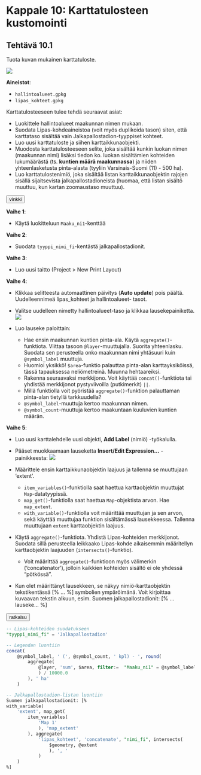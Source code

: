 # Kappale 10: Karttatulosteen kustomointi

## Tehtävä 10.1

Tuota kuvan mukainen karttatuloste.

![](img/kappale_10/image1.png)

**Aineistot**: 

- ```hallintoalueet.gpkg```
- ```lipas_kohteet.gpkg```

Karttatulosteeseen tulee tehdä seuraavat asiat:

- Luokittele hallintoalueet maakunnan nimen mukaan.
- Suodata Lipas-kohdeaineistoa (voit myös duplikoida tason) siten, että karttataso sisältää vain Jalkapallostadion-tyyppiset kohteet.
- Luo uusi karttatuloste ja siihen karttaikkunaobjekti.
- Muodosta karttatulosteeseen selite, joka sisältää kunkin luokan nimen (maakunnan nimi) lisäksi tiedon ko. luokan sisältämien kohteiden lukumäärästä (ts. **kuntien määrä maakunnassa**) ja niiden yhteenlasketusta pinta-alasta (tyyliin Varsinais-Suomi (11) - 500 ha).
- Luo karttatulostenimiö, joka sisältää listan karttaikkunaobjektin rajojen sisällä sijaitsevista jalkapallostadioneista (huomaa, että listan sisältö muuttuu, kun kartan zoomaustaso muuttuu).

<button onclick="toggleAnswer(this)" class="btn answer_btn">vinkki</button>

::: hidden-box
**Vaihe 1**:

- Käytä luokitteluun ```Maaku_ni1```-kenttää

**Vaihe 2**:

- Suodata ```tyyppi_nimi_fi```-kentästä jalkapallostadionit.

**Vaihe 3**:

- Luo uusi taitto (Project > New Print Layout)

**Vaihe 4**:

- Klikkaa selitteesta automaattinen päivitys (**Auto update**) pois päältä. Uudelleennimeä lipas_kohteet ja hallintoalueet- tasot.
- Valitse uudelleen nimetty hallintoalueet-taso ja klikkaa lausekepainiketta.
![](img/kappale_10/image2.png)

- Luo lauseke paloittain:
  - Hae ensin maakunnan kuntien pinta-ala. Käytä ```aggregate()```-funktiota. Viittaa tasoon ```@layer```-muuttujalla. Suorita yhteenlasku. Suodata sen perusteella onko maakunnan nimi yhtäsuuri kuin ```@symbol_label``` muuttuja.
  - Huomioi yksikkö! ```$area```-funktio palauttaa pinta-alan karttayksiköissä, tässä tapauksessa neliömetreinä. Muunna hehtaareiksi.
  - Rakenna seuraavaksi merkkijono. Voit käyttää ```concat()```-funktiota tai yhdistää merkkijonot pystyviivoilla (putkimerkit) ```||```.
  - Millä funktiolla voit pyöristää ```aggregate()```-funktion palauttaman pinta-alan tietyllä tarkkuudella?
  - ```@symbol_label```-muuttuja kertoo maakunnan nimen.
  - ```@symbol_count```-muuttuja kertoo maakuntaan kuuluvien kuntien määrän.
  
**Vaihe 5**:

- Luo uusi karttalehdelle uusi objekti, **Add Label** (nimiö) -työkalulla.
- Pääset muokkaamaan lauseketta **Insert/Edit Expression...** -painikkeesta:
![](img/kappale_10/image3.png)

- Määrittele ensin karttaikkunaobjektin laajuus ja tallenna se muuttujaan 'extent'.
  - ```item_variables()```-funktiolla saat haettua karttaobjektin muuttujat ```Map```-datatyypissä.
  - ```map_get()```-funktiolla saat haettua ```Map```-objektista arvon. Hae ```map_extent```.
  - ```with_variable()```-funktiolla voit määrittää muuttujan ja sen arvon, sekä käyttää muuttujaa funktion sisältämässä lausekkeessa. Tallenna muuttujaan ```extent``` karttaobjektin laajuus.
- Käytä ```aggregate()```-funktiota. Yhdistä Lipas-kohteiden merkkijonot. Suodata sillä perusteella leikkaako Lipas-kohde aikaisemmin määritellyn karttaobjektin laajuuden (```intersects()```-funktio).
  - Voit määrittää ```aggregate()```-funktioon myös välimerkin ('concatenator'), jolloin kaikkien kohteiden sisältö ei ole yhdessä "pötkössä".
- Kun olet määrittänyt lausekkeen, se näkyy nimiö-karttaobjektin tekstikentässä [% ... %] symbolien ympäröimänä. Voit kirjoittaa kuvaavan tekstin alkuun, esim. Suomen jalkapallostadionit: [% ...lauseke... %]
:::


<button onclick="toggleAnswer(this)" class="btn answer_btn">ratkaisu</button>

::: hidden-box
::: code-box
``` sql
-- Lipas-kohteiden suodatukseen
"tyyppi_nimi_fi" = 'Jalkapallostadion'

-- Legendan luontiin
concat(
	@symbol_label, ' (', @symbol_count, ' kpl) - ', round(
		aggregate(
			@layer, 'sum', $area, filter:=  "Maaku_ni1" = @symbol_label
			) / 10000.0
		), ' ha'
	)

-- Jalkapallostadion-listan luontiin
Suomen jalkapallostadionit: [%
with_variable(
	'extent', map_get(
		item_variables(
			'Map 1'
			), 'map_extent'
		), aggregate(
			'lipas_kohteet', 'concatenate', "nimi_fi", intersects(
				$geometry, @extent
				), ', '
			)
	)
%]
```
:::
:::

